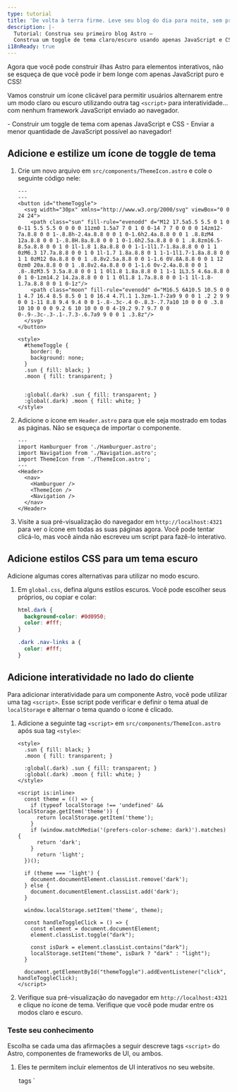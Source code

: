 ```yaml
---
type: tutorial
title: 'De volta à terra firme. Leve seu blog do dia para noite, sem precisar de ilhas!'
description: |-
  Tutorial: Construa seu primeiro blog Astro —
  Construa um toggle de tema claro/escuro usando apenas JavaScript e CSS
i18nReady: true
---
```



Agora que você pode construir ilhas Astro para elementos interativos, não se esqueça de que você pode ir bem longe com apenas JavaScript puro e CSS!

Vamos construir um ícone clicável para permitir usuários alternarem entre um modo claro ou escuro utilizando outra tag `<script>` para interatividade... com nenhum framework JavaScript enviado ao navegador.

<PreCheck>
  - Construir um toggle de tema com apenas JavaScript e CSS
  - Enviar a menor quantidade de JavaScript possível ao navegador!
</PreCheck>

## Adicione e estilize um ícone de toggle de tema

1. Crie um novo arquivo em `src/components/ThemeIcon.astro` e cole o seguinte código nele:

    ```astro title="src/components/ThemeIcon.astro"
    ---
    ---
    <button id="themeToggle">
      <svg width="30px" xmlns="http://www.w3.org/2000/svg" viewBox="0 0 24 24">
        <path class="sun" fill-rule="evenodd" d="M12 17.5a5.5 5.5 0 1 0 0-11 5.5 5.5 0 0 0 0 11zm0 1.5a7 7 0 1 0 0-14 7 7 0 0 0 0 14zm12-7a.8.8 0 0 1-.8.8h-2.4a.8.8 0 0 1 0-1.6h2.4a.8.8 0 0 1 .8.8zM4 12a.8.8 0 0 1-.8.8H.8a.8.8 0 0 1 0-1.6h2.5a.8.8 0 0 1 .8.8zm16.5-8.5a.8.8 0 0 1 0 1l-1.8 1.8a.8.8 0 0 1-1-1l1.7-1.8a.8.8 0 0 1 1 0zM6.3 17.7a.8.8 0 0 1 0 1l-1.7 1.8a.8.8 0 1 1-1-1l1.7-1.8a.8.8 0 0 1 1 0zM12 0a.8.8 0 0 1 .8.8v2.5a.8.8 0 0 1-1.6 0V.8A.8.8 0 0 1 12 0zm0 20a.8.8 0 0 1 .8.8v2.4a.8.8 0 0 1-1.6 0v-2.4a.8.8 0 0 1 .8-.8zM3.5 3.5a.8.8 0 0 1 1 0l1.8 1.8a.8.8 0 1 1-1 1L3.5 4.6a.8.8 0 0 1 0-1zm14.2 14.2a.8.8 0 0 1 1 0l1.8 1.7a.8.8 0 0 1-1 1l-1.8-1.7a.8.8 0 0 1 0-1z"/>
        <path class="moon" fill-rule="evenodd" d="M16.5 6A10.5 10.5 0 0 1 4.7 16.4 8.5 8.5 0 1 0 16.4 4.7l.1 1.3zm-1.7-2a9 9 0 0 1 .2 2 9 9 0 0 1-11 8.8 9.4 9.4 0 0 1-.8-.3c-.4 0-.8.3-.7.7a10 10 0 0 0 .3.8 10 10 0 0 0 9.2 6 10 10 0 0 0 4-19.2 9.7 9.7 0 0 0-.9-.3c-.3-.1-.7.3-.6.7a9 9 0 0 1 .3.8z"/>
      </svg>
    </button>

    <style>
      #themeToggle {
        border: 0;
        background: none;
      }
      .sun { fill: black; }
      .moon { fill: transparent; }
      

      :global(.dark) .sun { fill: transparent; }
      :global(.dark) .moon { fill: white; }
    </style>
    ```

2. Adicione o ícone em `Header.astro` para que ele seja mostrado em todas as páginas. Não se esqueça de importar o componente.

    ```astro title="src/components/Header.astro" ins={4,9}
    ---
    import Hamburguer from './Hamburguer.astro';
    import Navigation from './Navigation.astro';
    import ThemeIcon from './ThemeIcon.astro';
    ---
    <Header>
      <nav>
        <Hamburguer />
        <ThemeIcon />
        <Navigation />
      </nav>
    </Header>
    ```

3. Visite a sua pré-visualização do navegador em `http://localhost:4321` para ver o ícone em todas as suas páginas agora. Você pode tentar clicá-lo, mas você ainda não escreveu um script para fazê-lo interativo.

## Adicione estilos CSS para um tema escuro

Adicione algumas cores alternativas para utilizar no modo escuro.

1. Em `global.css`, defina alguns estilos escuros. Você pode escolher seus próprios, ou copiar e colar:

    ```css title="src/styles/global.css"
    html.dark {
      background-color: #0d0950;
      color: #fff;
    }

    .dark .nav-links a {
      color: #fff;
    }
    ```

## Adicione interatividade no lado do cliente

Para adicionar interatividade para um componente Astro, você pode utilizar uma tag `<script>`. Esse script pode verificar e definir o tema atual de `localStorage` e alternar o tema quando o ícone é clicado. 

1. Adicione a seguinte tag `<script>` em `src/components/ThemeIcon.astro` após sua tag `<style>`:

    ```astro title="src/components/ThemeIcon.astro" ins={9-37}
    <style>
      .sun { fill: black; }
      .moon { fill: transparent; }

      :global(.dark) .sun { fill: transparent; }
      :global(.dark) .moon { fill: white; }
    </style>

    <script is:inline>
      const theme = (() => {
        if (typeof localStorage !== 'undefined' && localStorage.getItem('theme')) {
          return localStorage.getItem('theme');
        }
        if (window.matchMedia('(prefers-color-scheme: dark)').matches) {
          return 'dark';
        }
          return 'light';
      })();
          
      if (theme === 'light') {
        document.documentElement.classList.remove('dark');
      } else {
        document.documentElement.classList.add('dark');
      }

      window.localStorage.setItem('theme', theme);

      const handleToggleClick = () => {
        const element = document.documentElement;
        element.classList.toggle("dark");
        
        const isDark = element.classList.contains("dark");
        localStorage.setItem("theme", isDark ? "dark" : "light");
      }

      document.getElementById("themeToggle").addEventListener("click", handleToggleClick);
    </script>
    ```

2. Verifique sua pré-visualização do navegador em `http://localhost:4321` e clique no ícone de tema. Verifique que você pode mudar entre os modos claro e escuro.



<Box icon="question-mark">

### Teste seu conhecimento

Escolha se cada uma das afirmações a seguir descreve tags `<script>` do Astro, componentes de frameworks de UI, ou ambos.

1. Eles te permitem incluir elementos de UI interativos no seu website.

    <MultipleChoice>
      <Option>
        tags `<script>` do Astro
      </Option>
      <Option>
        componentes de frameworks de UI
      </Option>
      <Option isCorrect>
        ambos
      </Option>
    </MultipleChoice>

2. Eles irão criar elementos estáticos no seu site a não ser que você inclua `client:` para enviar seu JavaScript para o cliente e executá-lo no navegador.

    <MultipleChoice>
      <Option>
        tags `<script>` do Astro
      </Option>
      <Option isCorrect>
        componentes de frameworks de UI
      </Option>
      <Option>
        ambos
      </Option>
    </MultipleChoice>

3. Eles te permitem "testar" um novo framework sem precisar iniciar um projeto completamente novo utilizando seu conjunto de tecnologias.

    <MultipleChoice>
      <Option>
        tags `<script>` do Astro
      </Option>
      <Option isCorrect>
        componentes de frameworks de UI
      </Option>
      <Option>
        ambos
      </Option>
    </MultipleChoice>

4. Eles te permitem reutilizar código que você escreveu em outros frameworks e você pode frequentemente só colocá-los diretamente no seu site.

    <MultipleChoice>
      <Option>
        tags `<script>` do Astro
      </Option>
      <Option isCorrect>
        componentes de frameworks de UI
      </Option>
      <Option>
        ambos
      </Option>
    </MultipleChoice>

5. Eles te permitem adicionar interatividade sem precisar conhecer ou aprender qualquer outro framework JavaScript.

    <MultipleChoice>
      <Option isCorrect>
        tags `<script>` do Astro
      </Option>
      <Option>
        componentes de frameworks de UI
      </Option>
      <Option>
        ambos
      </Option>
    </MultipleChoice>
</Box>

<Box icon="check-list">

## Checklist

<Checklist>
- [ ] Eu posso utilizar JavaScript para interatividade quando eu não quero adicionar um framework.
</Checklist>
</Box>

### Recursos

- [`<script>` no lado do cliente no Astro](/pt-br/guides/client-side-scripts/)
